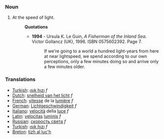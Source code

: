 ===Noun===
#At the speed of light.
#:'''Quotations'''
#:*'''1994''' - Ursula K. Le Guin, ''A Fisherman of the Inland Sea''. Victor Gollancz (UK), 1996. ISBN 0575602392. Page 7.
#:*:If we're going to a world a hundred light-years from here at near lightspeed, we spend according to our own perceptions, only a few minutes doing so and arrive only a few minutes older.

===Translations===

*[[Turkish]]: [[ışık hızı]] ''f''
*[[Dutch]]: [[snelheid van het licht]] ''f''
*[[French]]: [[vitesse]] de la [[lumière]] ''f''
*[[German]]: [[Lichtgeschwindigkeit]] ''f''
*[[Italiano]]: [[velocità]] della [[luce]] ''f''
*[[Latin]]: [[velocitas]] [[lumen|luminis]] ''f''
*[[Russian]]: [[скорость света]] ''f''
*[[Turkish]]: [[ışık hızı]] ''f''
*[[Breton]]: [[tizh al luc'h]]